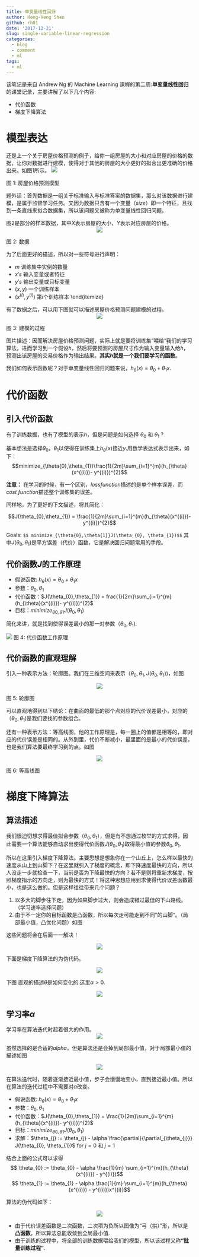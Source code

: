 ```yaml
---
title: 单变量线性回归
author: Heng-Heng Shen
github: rh01
date: '2017-12-21'
slug: single-variable-linear-regression
categories:
  - blog
  - comment
  - ml
tags:
  - ml
---
```





\noindent 该笔记是来自 Andrew Ng 的 Machine Learning 课程的第二周:**单变量线性回归**的课堂记录，主要讲解了以下几个内容:

- 代价函数
- 梯度下降算法


# 模型表达
还是上一个关于房屋价格预测的例子，给你一组房屋的大小和对应房屋的价格的数据，让你对数据进行建模，使得对于其他的房屋的大小更好的拟合出更准确的价格出来。如图1所示。
\begin{figure}[htbp]
\begin{center}
  \includegraphics[width=0.5\textwidth]{single_ex_1.png}
  \caption{房屋价格预测模型}\label{figure:single_ex_1}
\end{center}
\end{figure}

![](http://olrs8j04a.bkt.clouddn.com/17-12-21/50192377.jpg)
<p class="caption">
图 1: 房屋价格预测模型
</p>

题外话：首先数据是一组关于标准输入与标准答案的数据集，那么对该数据进行建模，是属于监督学习任务。又因为数据只含有一个变量（$size$）即一个特征，且找到一条直线来拟合数据集，所以该问题又被称为单变量线性回归问题。

图2是部分的样本数据，其中$X$表示房屋的大小，$Y$表示对应房屋的价格。
\begin{figure}[htbp]
\begin{center}
  \includegraphics[width=0.5\textwidth]{s_data.png}
  \caption{数据}\label{figure:s_data}
\end{center}
\end{figure}

<center>
![](http://olrs8j04a.bkt.clouddn.com/17-12-21/25995934.jpg)
</center>
<p class="caption">
图 2: 数据
</p>

为了后面更好的描述，所以对一些符号进行声明：

- $m$ 训练集中实例的数量
- $x's$ 输入变量或者特征
- $y's$ 输出变量或目标变量
- $(x,y)$ 一个训练样本
- $(x^{(i)},y^{(i)})$ 第$i$个训练样本
\end{itemize}

有了数据之后，可以用下图就可以描述房屋价格预测问题建模的过程。
\begin{figure}[htbp]
\begin{center}
  \includegraphics[width=0.5\textwidth]{procedure.png}
  \caption{建模的过程}\label{figure:precedure}
\end{center}
\end{figure}
<center>
![](http://olrs8j04a.bkt.clouddn.com/17-12-21/49786727.jpg)
</center>
<p class="caption">
图 3: 建模的过程
</p>

图片描述：因而解决房屋价格预测问题，实际上就是要将训练集”喂给“我们的学习算法，进而学习到一个假设$h$，然后将要预测的房屋尺寸作为输入变量输入给$h$，预测出该房屋的交易价格作为输出结果。**其实$h$就是一个我们要学习的函数**。

我们如何表示函数呢？对于单变量线性回归问题来说，$h_{\theta}(x) = \theta_{0} + \theta_{1} x$.

# 代价函数
## 引入代价函数
有了训练数据，也有了模型的表示$h$，但是问题是如何选择 $\theta_{0}$ 和 $\theta_{1}$ ?

基本想法是选择$\theta_{0}$，$\theta_{1}$以使得在训练集上$h_{\theta}(x)$接近$y$.用数学表达式表示出来，如下：
$$minimize_{\theta{0},\theta_{1}}\frac{1}{2m}\sum_{i=1}^{m}(h_{\theta}(x^{(i)})- y^{(i)})^{2}$$

**注意：** 在学习的时候，有一个区别，$loss function$描述的是单个样本误差，而$cost$ $function$描述整个训练集的误差。

同样地，为了更好的下文描述，将其简化：

$$J(\theta_{0},\theta_{1}) = \frac{1}{2m}\sum_{i=1}^{m}(h_{\theta}(x^{(i)})- y^{(i)})^{2}$$

Goals: `$$ minimize_{\theta{0},\theta{1}}J(\theta_{0}, \theta_{1})$$` 
其中$J(\theta_{0}, \theta_{1})$是平方误差（代价）函数，它是解决回归问题常用的手段。

## 代价函数$J$的工作原理

	
- 假说函数:	$h_{\theta}(x) = \theta_{0} + \theta_{1}x$ 
- 参数：$\theta_{0}, \theta_{1}$ 
- 代价函数：$J(\theta_{0},\theta_{1}) = frac{1}{2m}\sum_{i=1}^{m}(h_{\theta}(x^{(i)})- y^{(i)})^{2}$ 
- 目标：$minimize_{\theta{0},\theta{1}}J(\theta_{0}, \theta_{1})$

简化来讲，就是找到使得误差最小的那一对参数（$\theta_{0}, \theta_{1}$).

\begin{figure}[htbp]
	\begin{center}
		\includegraphics[width=0.8\textwidth]{cost.png}
		\caption{代价函数工作原理}\label{figure:cost}
	\end{center}
\end{figure}

<p class="caption">
![](http://olrs8j04a.bkt.clouddn.com/17-12-21/26673069.jpg)
图 4: 代价函数工作原理
</p>


## 代价函数的直观理解
引入一种表示方法：轮廓图。我们在三维空间来表示（$\theta_{0}, \theta_{1}, J(\theta_{0}, \theta_{1})$)，如图\ref{figure:contour}

\begin{figure}[htbp]
	\begin{center}
		\includegraphics[width=0.5\textwidth]{contour.png}
		\caption{轮廓图}\label{figure:contour}
	\end{center}
\end{figure}
<center>
![](http://olrs8j04a.bkt.clouddn.com/17-12-21/12948998.jpg)
</center>
<p class="caption">

图 5: 轮廓图
</p>



可以直观地得到以下结论：在曲面的最低的那个点对应的代价误差最小，对应的（$\theta_{0}, \theta_{1}$)是我们要找的参数组合。

还有一种表示方法：等高线图，他的工作原理是，每一圈上的值都是相等的，即对应的代价误差是相同的。从外到里，代价不断减小，最里面的是最小的代价误差，也是我们算法要最终学习到的点。如图\ref{figure:contour_2}


\begin{figure}[htbp]
	\begin{center}
		\includegraphics[width=0.5\textwidth]{contour_2.png}
		\caption{等高线图}\label{figure:contour_2}
	\end{center}
\end{figure}
<center>
![](http://olrs8j04a.bkt.clouddn.com/17-12-21/66180792.jpg)
</center>
<p class="caption">
图 6: 等高线图
</p>

# 梯度下降算法
## 算法描述
我们很迫切想求得最佳拟合参数（$\theta_{0}, \theta_{1}$），但是有不想通过枚举的方式求得，因此需要一个算法能够自动求出使得代价函数$J(\theta_{0}, \theta_{1})$取得最小值的参数$\theta_{0}, \theta_{1}$.

所以在这里引入梯度下降算法。主要思想是想象你在一个山丘上，怎么样以最快的速度从山上到山脚下？在这里就引入了梯度的概念，即下降速度最快的方向，所以人没走一步就检查一下，当前是否为下降最快的方向？若不是则将重新求梯度，按照梯度指示的方向走，则为最快的方式！将这种思想应用到求使得代价误差函数最小，也是这么做的。但是这样往往带来几个问题？

1. 以多大的脚步往下走，因为如果脚步过大，则会造成错过最佳的下山路线。（学习速率选择问题）
2. 由于不一定你的目标函数是凸函数，所以每次走可能走到不同”的山脚“。（局部最小值，凸优化问题）如图\ref{figure:gradient}


这些问题将会在后面一一解决！

\begin{figure}[htbp]
\centering                                                          %居中
\subfigure[梯度下降]{                    %第一张子图
\begin{minipage}{7cm}
\centering                                                          %子图居中
\includegraphics[scale=0.3]{gradient_intu.png}               %以pic.jpg的0.5倍大小输出
\end{minipage}}
\subfigure[走到局部最低点]{                    %第二张子图
\begin{minipage}{7cm}
\centering                                                          %子图居中
\includegraphics[scale=0.3]{gradient_intu_2.png}                %以pic.jpg的0.5倍大小输出
\end{minipage}}
\caption{梯度下降算法} %                         %大图名称
\label{figure:gradient}                                                        %图片引用标记
\end{figure}
<center>
![](http://olrs8j04a.bkt.clouddn.com/17-12-21/65682294.jpg)
</center>
下面是梯度下降算法的为伪代码。




\begin{algorithm}[h]  
  \caption{梯度下降算法简化版}  
  \label{alg::Gradient Descent Simple}  
  \begin{algorithmic}[1]  
    \Require
    $\alpha$ 学习率;
    $\theta_{0} \in R, \theta_{1}\in R$ 参数;
    $J$ 代价误差函数;
    $:=$ 赋值;
    \Repeat  
      \State $\theta_{j} := \theta_{j} - \alpha\frac{\partial}{\partial_{j}}J(\theta_{0}, \theta_{1})$ for $j = 0 $和$j = 1 $; 
      \State (向量版本)$\theta :=  \theta - \alpha\nabla J(\theta_{0}, \theta_{1})$;
    \Until{收敛}  
  \end{algorithmic}  
\end{algorithm}  
<center>
![](http://olrs8j04a.bkt.clouddn.com/17-12-21/96169106.jpg)
</center>

下图\ref{figure:gradient_change_theta} 直观的描述$\theta$是如何变化的.这里$\alpha > 0$.

\begin{figure}[htbp]
\centering                                                          %居中
\subfigure[$\frac{\partial}{\partial_{\theta_{1}}}J(\theta_{0}, \theta_{1}) > 0$时，$\theta_{1}$往右移动]{                    %第一张子图
\begin{minipage}{7cm}
\centering                                                          %子图居中
\includegraphics[scale=0.5]{gradient_change_theta.png}               %以pic.jpg的0.5倍大小输出
\end{minipage}}
\subfigure[$\frac{\partial}{\partial_{\theta_{1}}}J(\theta_{0}, \theta_{1}) < 0$时，$\theta_{1}$往左移动]{                    %第二张子图
\begin{minipage}{7cm}
\centering                                                          %子图居中
\includegraphics[scale=0.5]{gradient_change_theta_1.png}                %以pic.jpg的0.5倍大小输出
\end{minipage}}
\caption{代价误差不断接近最低处} %                         %大图名称
\label{figure:gradient_change_theta}                                                        %图片引用标记
\end{figure}
<center>
![](http://olrs8j04a.bkt.clouddn.com/17-12-21/29605590.jpg)
</center>

## 学习率$\alpha$
学习率在算法迭代时起着很大的作用。
\begin{enumerate}
\setlength{\itemsep}{1pt}
\setlength{\parsep}{0pt}
\setlength{\parskip}{0pt}
- 如果$\alpha$过小，将会导致算法的收敛速度很慢，算法的效率低;
- 如果$\alpha$过大，在梯度下降过程中，很容易掠过最小值，可能会无法收敛甚至发散。如图\ref{figure:alpha}.
\end{enumerate}


\begin{figure}[htbp]
\centering                                                          %居中
\subfigure[$\alpha$过小，导致收敛速度很慢]{                    %第一张子图
\begin{minipage}{7cm}
\centering                                                          %子图居中
\includegraphics[scale=0.5]{alpha_low.png}               %以pic.jpg的0.5倍大小输出
\end{minipage}}
\subfigure[$\alpha$过大，导致无法到达最低点]{                    %第二张子图
\begin{minipage}{7cm}
\centering                                                          %子图居中
\includegraphics[scale=0.5]{alpha_high.png}                %以pic.jpg的0.5倍大小输出
\end{minipage}}
\caption{不同的$\alpha$对算法收敛的影响} %                         %大图名称
\label{figure:alpha}                                                        %图片引用标记
\end{figure}

<center>
![](http://olrs8j04a.bkt.clouddn.com/17-12-21/75838488.jpg)
</center>

虽然选择的是合适的$alpha$，但是算法还是会掉到局部最小值，对于局部最小值的描述如图\ref{figure:local_minimize}

\begin{figure}[htbp]
	\begin{center}
		\includegraphics[width=0.6\textwidth]{local_minimize.png}
		\caption{局部最小值}\label{figure:local_minimize}
	\end{center}
\end{figure}
<center>
![](http://olrs8j04a.bkt.clouddn.com/17-12-21/23570380.jpg)
</center>

在算法迭代时，随着逐渐接近最小值，步子会慢慢地变小，直到接近最小值。所以在算法的迭代过程中不需要对$\alpha$改变。

\subsubsection{算法详细版}

- 假说函数:	$h_{\theta}(x) = \theta_{0} + \theta_{1}x$
- 参数：$\theta_{0}, \theta_{1}$
- 代价函数：$J(\theta_{0},\theta_{1}) = \frac{1}{2m}\sum_{i=1}^{m}(h_{\theta}(x^{(i)})- y^{(i)})^{2}$
- 目标：$minimize_{\theta{0},\theta{1}}J(\theta_{0}, \theta_{1})$
- 求解：$\theta_{j} := \theta_{j} - \alpha \frac{\partial}{\partial_{\theta_{j}}} J(\theta_{0}, \theta_{1})$ for $j=0$ 和 $j=1$



结合上面的公式可以求得
$$ \theta_{0} := \theta_{0} - \alpha \frac{1}{m} \sum_{i=1}^{m}(h_{\theta}(x^{(i)}) - y^{(i)})$$
$$ \theta_{1} := \theta_{1} - \alpha \frac{1}{m} \sum_{i=1}^{m}(h_{\theta}(x^{(i)}) - y^{(i)})x^{(i)}$$

算法的伪代码如下：

\begin{algorithm}[h]  
  \caption{梯度下降算法简化版}  
  \label{alg::Gradient Descent Simple}  
  \begin{algorithmic}[1]  
    \Require
    $\alpha$ 学习率;
    $\theta_{0} \in R, \theta_{1}\in R$ 参数;
    $:=$ 赋值;
    \Repeat  
      \State $\theta_{0} := \theta_{0} - \alpha \frac{1}{m} \sum_{i=1}^{m}(h_{\theta}(x^{(i)}) - y^{(i)})$; 
      \State $\theta_{1} := \theta_{1} - \alpha \frac{1}{m} \sum_{i=1}^{m}(h_{\theta}(x^{(i)}) - y^{(i)})x^{(i)}$;
    \Until{收敛}  
  \end{algorithmic}  
\end{algorithm}  
<center>
![](http://olrs8j04a.bkt.clouddn.com/17-12-21/55414484.jpg)
</center>

- 由于代价误差函数是二次函数，二次项为负所以图像为“弓（拱）”形，所以是**凸函数**，所以算法总能收敛到全局最小值.
- 由于训练的过程中，将全部的训练数据喂给我们的模型，所以该过程又称**“批量训练过程”**.

